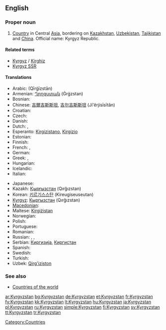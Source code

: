 ==English==
{{wikipedia}}

===Proper noun===
{{en-proper noun}}

# [[Country]] in Central [[Asia]], bordering on [[Kazakhstan]], [[Uzbekistan]], [[Tajikistan]] and [[China]]. Official name: Kyrgyz Republic.

====Related terms====
* [[Kyrgyz]] / [[Kirghiz]]
* [[Kyrgyz SSR]]

====Translations====
{{trans-top|Country in Central Asia}}
* Arabic: {{Arab|[[قيرغيزستان]]}} (Qīrġīzstān) {{m}}
* Armenian: [[Ղրղզստան]] (Ġrġzstan)
* Bosnian: {{t-|bs|Kirgistan|m}}
* Chinese: [[吉爾吉斯斯坦]], [[吉尔吉斯斯坦]] (Jí'ěrjísīsītǎn)
* Croatian: {{t-|hr|Kirgistan|m}}
* Czech: {{t-|cs|Kyrgyzstán|m}}
* Danish: {{t-|da|Kirgisistan}}
* Dutch: {{t+|nl|Kirgizië}}, {{t-|nl|Kirgizstan}}
* Esperanto: [[Kirgizistano]], [[Kirgizio]]
* Estonian: {{t-|et|Kõrgõzstan}}
* Finnish: {{t+|fi|Kirgisia}}
* French: {{t+|fr|Kirghizistan}}, {{t+|fr|Kirghizstan}}
* German: {{t+|de|Kirgisistan}}
* Greek: {{t+|el|Κιργιζία|f|tr=Kirgizía|sc=Grek}}, {{t-|el|Κιργιζιστάν|n|tr=Kirgizistán|sc=Grek}}
* Hungarian: {{t+|hu|Kirgizisztán}}
* Icelandic: {{t+|is|Kirgistan|n}}
* Italian: {{t-|it|Kirghizistan}}
{{trans-mid}}
* Japanese: {{t-|ja|キルギス|tr=Kirugisu|sc=Jpan}}
* Kazakh: [[Қырғызстан]] (Qırğızstan)
* Korean: [[키르기스스탄]] (Kireugiseuseutan)
* [[Kyrgyz]]: [[Кыргызстан]] (Qırğızstan)
* [[Macedonian]]: {{t|mk|Киргистан|m|tr=Kirgistán|sc=Cyrl}}
* Maltese: [[Kirgiżistan]]
* Norwegian: {{t+|no|Kirgisistan}}
* Polish: {{t+|pl|Kirgistan}}
* Portuguese: {{t+|pt|Quirguizistão}}
* Romanian: {{t-|ro|Kirgizstan|n}}
* Russian: {{t+|ru|Киргизия|f|tr=Kirgízija|sc=Cyrl}}, {{t+|ru|Кыргызстан|m|tr=Kyrgyzstán|sc=Cyrl}}, {{t+|ru|Киргизстан|m|tr=Kirgizstán|sc=Cyrl}}
* Serbian: [[Киргизија]], [[Киргистан]]
* Spanish: {{t+|es|Kirguizistán}}
* Swedish: {{t+|sv|Kirgizistan}}
* Turkish: {{t+|tr|Kırgızistan}}
* Uzbek: [[Qirg'iziston]]
{{trans-bottom}}

===See also===
* [[Appendix:Countries of the world|Countries of the world]]

[[Category:Countries]]

[[ar:Kyrgyzstan]]
[[bg:Kyrgyzstan]]
[[de:Kyrgyzstan]]
[[et:Kyrgyzstan]]
[[fr:Kyrgyzstan]]
[[fy:Kyrgyzstan]]
[[kk:Kyrgyzstan]]
[[lt:Kyrgyzstan]]
[[hu:Kyrgyzstan]]
[[ja:Kyrgyzstan]]
[[pl:Kyrgyzstan]]
[[ru:Kyrgyzstan]]
[[simple:Kyrgyzstan]]
[[fi:Kyrgyzstan]]
[[sv:Kyrgyzstan]]
[[tt:Kyrgyzstan]]
[[tr:Kyrgyzstan]]